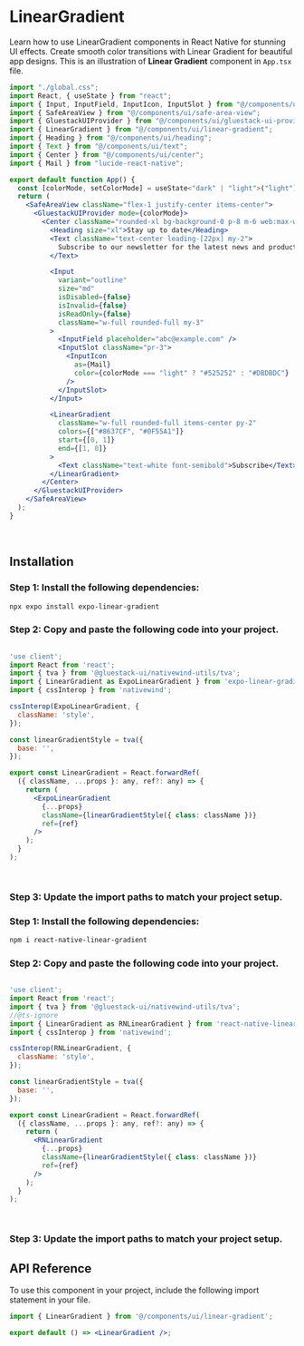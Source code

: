 
# LinearGradient
Learn how to use LinearGradient components in React Native for stunning UI effects. Create smooth color transitions with Linear Gradient for beautiful app designs.
This is an illustration of **Linear Gradient** component in `App.tsx` file.

<GradientImage />

```jsx
import "./global.css";
import React, { useState } from "react";
import { Input, InputField, InputIcon, InputSlot } from "@/components/ui/input";
import { SafeAreaView } from "@/components/ui/safe-area-view";
import { GluestackUIProvider } from "@/components/ui/gluestack-ui-provider";
import { LinearGradient } from "@/components/ui/linear-gradient";
import { Heading } from "@/components/ui/heading";
import { Text } from "@/components/ui/text";
import { Center } from "@/components/ui/center";
import { Mail } from "lucide-react-native";

export default function App() {
  const [colorMode, setColorMode] = useState<"dark" | "light">("light");
  return (
    <SafeAreaView className="flex-1 justify-center items-center">
      <GluestackUIProvider mode={colorMode}>
        <Center className="rounded-xl bg-background-0 p-8 m-6 web:max-w-[400px]">
          <Heading size="xl">Stay up to date</Heading>
          <Text className="text-center leading-[22px] my-2">
            Subscribe to our newsletter for the latest news and product updates.
          </Text>

          <Input
            variant="outline"
            size="md"
            isDisabled={false}
            isInvalid={false}
            isReadOnly={false}
            className="w-full rounded-full my-3"
          >
            <InputField placeholder="abc@example.com" />
            <InputSlot className="pr-3">
              <InputIcon
                as={Mail}
                color={colorMode === "light" ? "#525252" : "#DBDBDC"}
              />
            </InputSlot>
          </Input>

          <LinearGradient
            className="w-full rounded-full items-center py-2"
            colors={["#8637CF", "#0F55A1"]}
            start={[0, 1]}
            end={[1, 0]}
          >
            <Text className="text-white font-semibold">Subscribe</Text>
          </LinearGradient>
        </Center>
      </GluestackUIProvider>
    </SafeAreaView>
  );
}
```

<br />

## Installation

<Tabs>
  <TabItem label="Expo Linear Gradient">
  

### Step 1: Install the following dependencies:
```bash
npx expo install expo-linear-gradient
```

### Step 2: Copy and paste the following code into your project.

```jsx 

'use client';
import React from 'react';
import { tva } from '@gluestack-ui/nativewind-utils/tva';
import { LinearGradient as ExpoLinearGradient } from 'expo-linear-gradient';
import { cssInterop } from 'nativewind';

cssInterop(ExpoLinearGradient, {
  className: 'style',
});

const linearGradientStyle = tva({
  base: '',
});

export const LinearGradient = React.forwardRef(
  ({ className, ...props }: any, ref?: any) => {
    return (
      <ExpoLinearGradient
        {...props}
        className={linearGradientStyle({ class: className })}
        ref={ref}
      />
    );
  }
);

 
```


### Step 3: Update the import paths to match your project setup.
</TabItem>
<TabItem label="React Native Linear Gradient">

### Step 1: Install the following dependencies:
```bash
npm i react-native-linear-gradient
```

### Step 2: Copy and paste the following code into your project.

```jsx 

'use client';
import React from 'react';
import { tva } from '@gluestack-ui/nativewind-utils/tva';
//@ts-ignore
import { LinearGradient as RNLinearGradient } from 'react-native-linear-gradient';
import { cssInterop } from 'nativewind';

cssInterop(RNLinearGradient, {
  className: 'style',
});

const linearGradientStyle = tva({
  base: '',
});

export const LinearGradient = React.forwardRef(
  ({ className, ...props }: any, ref?: any) => {
    return (
      <RNLinearGradient
        {...props}
        className={linearGradientStyle({ class: className })}
        ref={ref}
      />
    );
  }
);

 
```

### Step 3: Update the import paths to match your project setup.
</TabItem>
</Tabs>

## API Reference

To use this component in your project, include the following import statement in your file.

```jsx
import { LinearGradient } from '@/components/ui/linear-gradient';
```

```jsx
export default () => <LinearGradient />;
```
